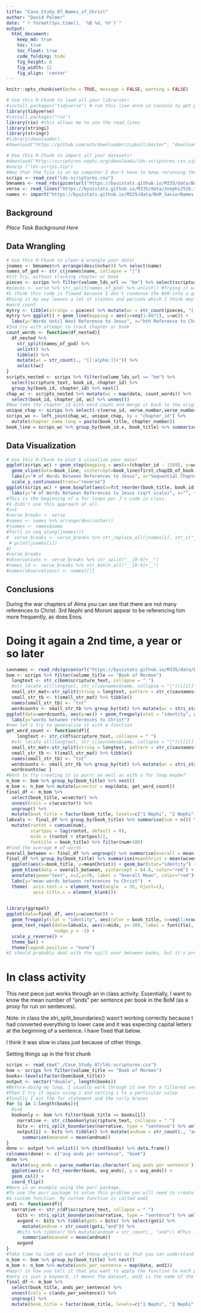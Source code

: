 ```yaml
---
title: "Case_Study_07_Names_of_Christ"
author: "David Palmer"
date: "`r format(Sys.time(), '%B %d, %Y')`"
output:
  html_document:  
    keep_md: true
    toc: true
    toc_float: true
    code_folding: hide
    fig_height: 6
    fig_width: 12
    fig_align: 'center'
---
```


```r
knitr::opts_chunk$set(echo = TRUE, message = FALSE, warning = FALSE)
```

```r
# Use this R-Chunk to load all your libraries!
#install.packages("tidyverse") # run this line once in console to get package
library(tidyverse)
#install.packages("rio")
library(rio) #this allows me to use the read_lines
library(stringi)
library(stringr)
#library(downloader)
#download("https://github.com/wch/downloader/zipball/master", "downloader.zip", mode = "wb")
```

```r
# Use this R-Chunk to import all your datasets!
#download("http://scriptures.nephi.org/downloads/lds-scriptures.csv.zip", dest="Case_Study_07/lds-scrips.zip", mode="wb") 
#unzip ("lds-scrips.zip")
#Now that the file is on my computer I don't have to keep rerunning the above 2 lines of code
scrips <- read_csv("lds-scriptures.csv")
bmnames <- read_rds(gzcon(url("https://byuistats.github.io/M335/data/BoM_SaviorNames.rds")))
verse <- read_lines("https://byuistats.github.io/M335/data/2nephi2516.txt") #this line uses rio
names <- import("https://byuistats.github.io/M335/data/BoM_SaviorNames.rds") #this line uses rio
```

## Background

_Place Task Background Here_

## Data Wrangling

```r
# Use this R-Chunk to clean & wrangle your data!
jnames <- bmnames%>% arrange(desc(nchar)) %>% select(name)
names_of_god <- str_c(jnames$name, collapse = "|")
#1st try, without tracking chapter or book
pieces <- scrips %>% filter(volume_lds_url == "bm") %>% select(scripture_text) %>% str_split(names_of_god) %>% unlist()
#pieces <- verse %>% str_split(names_of_god) %>% unlist() #Trying it with just one verse to see if it works
#I think this code is flawed because I don't condense the BoM into a giant string first.
#Doing it my way leaves a lot of slashes and periods which I think may be throwing off my 
#word count.
mytry <- tibble(strings = pieces) %>% mutate(wc = str_count(pieces, "[[:alpha:]]+")) 
mytry %>% ggplot() + geom_line(mapping = aes(x=seq(1:4071), y=wc)) +
  labs(y="Words Until Next Reference to Jesus", x="kth Reference to Christ", title = "Distance (in Words) Between References to Christ")
#2nd try with attempt to track chapter or book
count_words <- function(df_nested){
  df_nested %>% 
    str_split(names_of_god) %>%
    unlist() %>% 
    tibble() %>% 
    mutate(wc = str_count(., "[[:alpha:]]+")) %>%
    select(wc)
}
scripts_nested <- scrips %>% filter(volume_lds_url == "bm") %>% 
  select(scripture_text, book_id, chapter_id) %>%
  group_by(book_id, chapter_id) %>% nest()
chap_wc <- scripts_nested %>% mutate(wc = map(data, count_words)) %>%
  select(book_id, chapter_id, wc) %>% unnest() 
#Now take the chapter_id with word count and merge it back to the original dataset (excluding verse info)
unique_chap <- scrips %>% select(-c(verse_id, verse_number,verse_number, scripture_text, verse_title, verse_short_title)) %>% distinct(chapter_id, .keep_all=TRUE)
scrips_wc <- left_join(chap_wc, unique_chap, by = "chapter_id") %>% 
  mutate(chapter_name_long = paste(book_title, chapter_number))
book_line = scrips_wc %>% group_by(book_id.x, book_title) %>% summarise(first_chapID_of_book = (first(chapter_id)-1189))
```

## Data Visualization

```r
# Use this R-Chunk to plot & visualize your data!
ggplot(scrips_wc) + geom_step(mapping = aes(x=(chapter_id - 1189), y=wc)) + 
  geom_vline(data=book_line, xintercept=book_line$first_chapID_of_book, color="red") + 
  labs(y="# of Words Between References to Jesus", x="Sequential Chapter Number in the Book of Mormon", title = "Distance (in Words) Between References to Christ", subtitle = "Red lines denote start of a new book") +
  scale_y_continuous(trans="reverse") 
ggplot(scrips_wc) + geom_boxplot(aes(x=fct_reorder(book_title, book_id.x) , y=wc)) + scale_y_sqrt() + 
  labs(y="# of Words Between References to Jesus (sqrt scale)", x="", title = "Distance (in Words) Between References to Christ")
#This is the beginning of a for loops per J's code in class.
#I didn't use this approach at all.
#i=1
#verse_breaks <- verse
#names <- names %>% arrange(desc(nchar))
#jnames <- names$name
#for(i in seq_along(jnames)){
#  verse_breaks <- verse_breaks %>% str_replace_all(jnames[i], str_c("__",i,"__"))
 # print(jnames[i])
#}
#verse_breaks
#observations <- verse_breaks %>% str_split("__[0-9]+__")
#names_id <- verse_breaks %>% str_match_all("__[0-9]+__")
#names(observations) <- names[[]]
```

## Conclusions
During the war chapters of Alma you can see that there are not many references to Christ. 3rd Nephi and Moroni appear to be referencing him more frequently, as does Enos.

# Doing it again a 2nd time, a year or so later
```r
savnames <- read_rds(gzcon(url("https://byuistats.github.io/M335/data/BoM_SaviorNames.rds")))
bom <- scrips %>% filter(volume_title == "Book of Mormon")
  longtext <- str_c(bom$scripture_text, collapse = " ")
  #str_locate_all(longtext, str_c(savnames$name, collapse = "|"))[[1]] %>% head()
  small_str_mat<-str_split(string = longtext, pattern = str_c(savnames$name, collapse = "|"),        simplify=TRUE)
  small_str_tb <- t(small_str_mat) %>% tibble()
  names(small_str_tb) <- "txt"  
  wordcounts <- small_str_tb %>% group_by(txt) %>% mutate(wc = stri_stats_latex(txt)[[4]]) %>%       filter(wc>0)
ggplot(data=wordcounts, aes(y=wc)) + geom_freqpoly(stat = "identity", aes(x=seq(1:4055))) +
  labs(y="words between references to Christ")
#now let's try to generalize it with a function
get_word_count <- function(df){
    longtext <- str_c(df$scripture_text, collapse = " ")
  #str_locate_all(longtext, str_c(savnames$name, collapse = "|"))[[1]] %>% head()
  small_str_mat<-str_split(string = longtext, pattern = str_c(savnames$name, collapse = "|"),        simplify=TRUE)
  small_str_tb <- t(small_str_mat) %>% tibble()
  names(small_str_tb) <- "txt"  
  wordcounts <- small_str_tb %>% group_by(txt) %>% mutate(wc = stri_stats_latex(txt)[[4]]) %>%       filter(wc>0)
  wordcounts$wc }
#Want to try creating it in purrr as well as with a for loop maybe?
n_bom <- bom %>% group_by(book_title) %>% nest()
m_bom <- n_bom %>% mutate(wcvector = map(data, get_word_count))
final_df <- m_bom %>% 
  select(book_title, wcvector) %>% 
  unnest(cols = c(wcvector)) %>%
  ungroup() %>%
  mutate(book_title = factor(book_title, levels=c("1 Nephi", "2 Nephi", "Jacob", "Enos", "Jarom", "Omni", "Words of Mormon", "Mosiah", "Alma", "Helaman", "3 Nephi", "4 Nephi", "Mormon", "Ether", "Moroni")))
labvals <- final_df %>% group_by(book_title) %>% summarise(num = n()) %>%
  mutate(runtot = cumsum(num),
         startpos = lag(runtot, default = 0),
         midx = (runtot + startpos)/2,
         funtitle = book_title) %>% filter(num>100)
#Find the average # of words
overall_between <- final_df %>% ungroup() %>% summarise(overall = mean(wcvector)) 
final_df %>% group_by(book_title) %>% summarise(meanChrist = mean(wcvector))%>%
  ggplot(aes(x=book_title, y=meanChrist)) + geom_bar(stat="identity") + 
  geom_hline(data = overall_between, yintercept = 64.6, color="red") +
  annotate(geom="text", x=2,y=70, label = "Overall Mean", color="red")+
  labs(y="mean words between references to Christ")  +
  theme(  axis.text.x = element_text(angle  = 35, hjust=1),
          axis.title.x = element_blank())
  
```

```r
library(ggrepel)
ggplot(data=final_df, aes(y=wcvector)) + 
  geom_freqpoly(stat = "identity", aes(color = book_title, x=seq(1:nrow(final_df)))) +
  geom_text_repel(data=labvals, aes(x=midx, y=-300, label = funtitle), size=4,
                  nudge_y = -2) +
  scale_y_reverse() + 
  theme_bw() +
  theme(legend.position = "none") 
#I should probably deal with the spill over between books, but it's pretty minimal I think, so I'm not going to worry about it
```

# In class activity

This next piece just works through an in class activity. Essentially, I want to know the mean number of "ands" per sentence per book in the BoM (as a proxy for run on sentences).

Note: in class the stri_split_boundaries() wasn't working correctly because I had converted everything to lower case and it was expecting capital letters at the beginning of a sentence. I have fixed that below.

I think it was slow in class just because of other things.

Setting things up in the first chunk

```r
scrips <- read_csv("./Case_Study_07/lds-scriptures.csv")
bom <- scrips %>% filter(volume_title == "Book of Mormon")
books<-levels(factor(bom$book_title))
output <- vector("double", length(books))
#Before doing my loop, I usually work through it one for a filtered version of the dataset
#Then I try it again using i and setting i to a particular value
#finally I put the for statement and the curly braces
for (i in 1:length(books)){
  #i=6
  bookonly <- bom %>% filter(book_title == books[i])
    narrative <- str_c(bookonly$scripture_text, collapse = " ") 
    bits <- stri_split_boundaries(narrative, type = "sentence") %>% unlist()
    output[i] <- bits %>% tibble() %>% mutate(andnum = str_count(., "and")) %>%  #Note: the . in str_count is the column name for the column with the text strings
      summarise(meanand = mean(andnum))
}
done <- output %>% unlist() %>% cbind(books) %>% data.frame()
colnames(done) <- c("avg ands per sentence", "book")
done %>% 
  mutate(avg_ands = parse_number(as.character(`avg ands per sentence`))) %>% 
  ggplot(aes(x = fct_reorder(book, avg_ands), y = avg_ands)) +
  geom_col() +
  coord_flip()
#Here is an example using the purr package.
#To use the purr package to solve this problem you will need to create
#a custom function. My custom function is called and1
and1 <- function(df){
  narrative <- str_c(df$scripture_text, collapse = " ")
    bits <- stri_split_boundaries(narrative, type = "sentence") %>% unlist()
    avgand <- bits %>% tibble(goti = bits) %>% select(goti) %>% 
      mutate(andnum = str_count(goti,"and")) %>% 
    #bits %>% tibble() %>% mutate(andnum = str_count(., "and")) #This is identical to the line of code above
      summarise(meanand = mean(andnum))
    avgand
}
#Take time to look at each of these objects so that you can understand what the code is doing
n_bom <- bom %>% group_by(book_title) %>% nest()
m_bom <- n_bom %>% mutate(ands_per_sentence = map(data, and1)) 
#map() is how you tell it that you want to apply the function to each part of the nested data
#data is just a keyword, it means the dataset, and1 is the name of the function you are applying in this case. You can also use functions defined in R such as mean, sum, etc.
final_df <- m_bom %>% 
  select(book_title, ands_per_sentence) %>% 
  unnest(cols = c(ands_per_sentence)) %>%
  ungroup() %>%
  mutate(book_title = factor(book_title, levels=c("1 Nephi", "2 Nephi", "Jacob", "Enos", "Jarom", "Omni", "Words of Mormon", "Mosiah", "Alma", "Helaman", "3 Nephi", "4 Nephi", "Mormon", "Ether", "Moroni")))
```